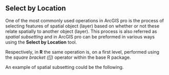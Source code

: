 ## Select by Location

One of the most commonly used operations in ArcGIS pro is the process of selecting features of spatial object (layer) based on whether or not these relate spatially to another object (layer). This process is also referred as _spatial subsetting_ and in ArcGIS pro can be preformed in various ways using the __Select by Location__ tool. 

Respectively, in __R__ the same operation is, on a first level, performed using the _square bracket ([])_ operator within the base R package.

An example of spatial subsetting could be the following.